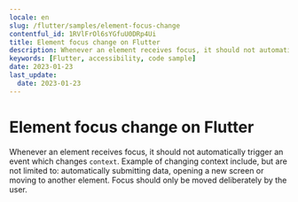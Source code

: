 ```yaml
---
locale: en
slug: /flutter/samples/element-focus-change
contentful_id: 1RVlFrOl6sYGfuU0DRp4Ui
title: Element focus change on Flutter
description: Whenever an element receives focus, it should not automatically trigger an event which changes context.
keywords: [Flutter, accessibility, code sample]
date: 2023-01-23
last_update:
  date: 2023-01-23
---
```


# Element focus change on Flutter

Whenever an element receives focus, it should not automatically trigger an event which changes `context`. Example of changing context include, but are not limited to: automatically submitting data, opening a new screen or moving to another element. Focus should only be moved deliberately by the user.

<CodeSample id="element-focus" platform="flutter" locale="en"/>
